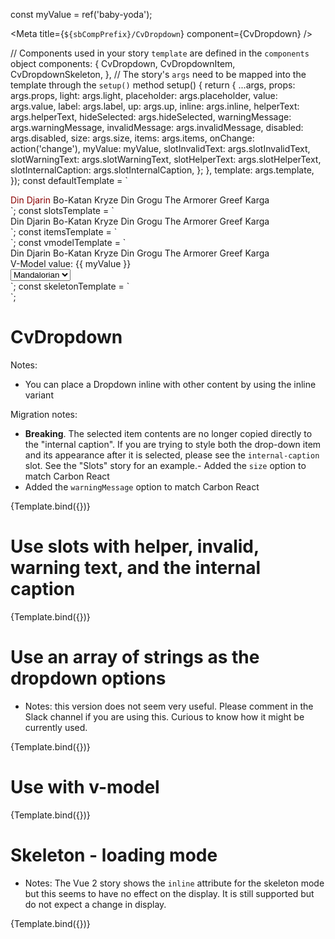 const myValue = ref('baby-yoda');

<Meta title={`${sbCompPrefix}/CvDropdown`} component={CvDropdown} />

  // Components used in your story `template` are defined in the `components` object
  components: {
    CvDropdown,
    CvDropdownItem,
    CvDropdownSkeleton,
  },
  // The story's `args` need to be mapped into the template through the `setup()` method
  setup() {
    return {
      ...args,
      props: args.props,
      light: args.light,
      placeholder: args.placeholder,
      value: args.value,
      label: args.label,
      up: args.up,
      inline: args.inline,
      helperText: args.helperText,
      hideSelected: args.hideSelected,
      warningMessage: args.warningMessage,
      invalidMessage: args.invalidMessage,
      disabled: args.disabled,
      size: args.size,
      items: args.items,
      onChange: action('change'),
      myValue: myValue,
      slotInvalidText: args.slotInvalidText,
      slotWarningText: args.slotWarningText,
      slotHelperText: args.slotHelperText,
      slotInternalCaption: args.slotInternalCaption,
    };
  },
  template: args.template,
});
const defaultTemplate = `
<div :style="{width: '300px', paddingTop: up ? '90px' : undefined}">
<cv-dropdown
  :light="light"
  :placeholder="placeholder"
  :modelValue="modelValue"
  :up="up"
  :inline="inline"
  :helper-text="helperText"
  :warning-message="warningMessage"
  :hide-selected="hideSelected"
  :invalid-message="invalidMessage"
  :label="label"
  :disabled="disabled"
  :size="size"
  @change="onChange">
          <cv-dropdown-item value="mando"><span style="color: darkred">Din Djarin</span></cv-dropdown-item>
          <cv-dropdown-item value="nite-owl">Bo-Katan Kryze</cv-dropdown-item>
          <cv-dropdown-item value="baby-yoda">Din Grogu</cv-dropdown-item>
          <cv-dropdown-item value="mysterious">The Armorer</cv-dropdown-item>
          <cv-dropdown-item value="bounty-hunter">Greef Karga</cv-dropdown-item>
 </cv-dropdown>
</div>
`;
const slotsTemplate = `
<div :style="{width: '300px'}">
<cv-dropdown
  v-model="myValue"
  :light="light"
  :placeholder="placeholder"
  :up="up"
  :inline="inline"
  :helper-text="helperText"
  :warning-message="warningMessage"
  :hide-selected="hideSelected"
  :invalid-message="invalidMessage"
  :label="label"
  :disabled="disabled"
  :size="size"
  @change="onChange">
    <template v-if="slotInternalCaption" v-slot:internal-caption><h5>Edge case: {{ myValue }}</h5></template>
    <template v-if="slotInvalidText" v-slot:invalid-message>Do not go to the dark side</template>
    <template v-if="slotWarningText" v-slot:warning-message>Can this ally be trusted?</template>
    <template v-if="slotHelperText" v-slot:helper-text>Choose ally strong with the force</template>
    <cv-dropdown-item value="mando"><span>Din Djarin</span></cv-dropdown-item>
    <cv-dropdown-item value="nite-owl">Bo-Katan Kryze</cv-dropdown-item>
    <cv-dropdown-item value="baby-yoda">Din Grogu</cv-dropdown-item>
    <cv-dropdown-item value="mysterious">The Armorer</cv-dropdown-item>
    <cv-dropdown-item value="bounty-hunter">Greef Karga</cv-dropdown-item>
 </cv-dropdown>
</div>
`;
const itemsTemplate = `
<div :style="{width: '300px'}">
<cv-dropdown
  :light="light"
  :placeholder="placeholder"
  :modelValue="modelValue"
  :up="up"
  :inline="inline"
  :helper-text="helperText"
  :warning-message="warningMessage"
  :hide-selected="hideSelected"
  :invalid-message="invalidMessage"
  :label="label"
  :disabled="disabled"
  :size="size"
  :items="items"
  @change="onChange">
 </cv-dropdown>
</div>
`;
const vmodelTemplate = `
<div :style="{width: '300px'}">
<cv-dropdown
  v-model="myValue"
  :label="label"
  :placeholder="placeholder"
  @change="onChange">
    <cv-dropdown-item value="mando"><span>Din Djarin</span></cv-dropdown-item>
    <cv-dropdown-item value="nite-owl">Bo-Katan Kryze</cv-dropdown-item>
    <cv-dropdown-item value="baby-yoda">Din Grogu</cv-dropdown-item>
    <cv-dropdown-item value="mysterious">The Armorer</cv-dropdown-item>
    <cv-dropdown-item value="bounty-hunter">Greef Karga</cv-dropdown-item>
 </cv-dropdown>
 <div>V-Model value: {{ myValue }}</div>
  <select v-model="myValue">
    <option value="mando">Mandalorian</option>
    <option value="nite-owl">Bo-Katan</option>
    <option value="baby-yoda">Grogu</option>
    <option value="mysterious">Armorer</option>
    <option value="bounty-hunter">Karga</option>
  </select>
</div>
`;
const skeletonTemplate = `
<div :style="{width: '300px'}">
<cv-dropdown-skeleton :inline="inline"></cv-dropdown-skeleton>
</div>
`;

# CvDropdown

Notes:

- You can place a Dropdown inline with other content by using the inline variant

Migration notes:
- **Breaking**. The selected item contents are no longer copied directly to the "internal caption". If you are trying to style both
the drop-down item and its appearance after it is selected, please see the `internal-caption` slot. See the "Slots"
story for an example.- Added the `size` option to match Carbon React
- Added the `warningMessage` option to match Carbon React


<Canvas>
  <Story
    name="Default"
    parameters={{
      controls: {
        exclude: [
          'props',
          'default',
          'template',
          'change',
          'update:modelValue',
          'helper-text',
          'invalid-message',
          'warning-message',
          'internal-caption',
        ],
      },
      docs: { source: { code: defaultTemplate } },
    }}
    args={{
      template: defaultTemplate,
      label: 'Characters',
      placeholder: 'Choose an ally',
      helperText: 'May the force be with you',
      light: false,
    }}
    argTypes={{
      light: {
        type: String,
        description: '`true` to use the light version',
        table: { category: 'props' },
      },
      size: {
        control: 'select',
        default: 'md',
        options: ['sm', 'md', 'lg'],
      },
    }}
  >
    {Template.bind({})}
  </Story>
</Canvas>

# Use slots with helper, invalid, warning text, and the internal caption

<Canvas>
  <Story
    name="Slots"
    parameters={{
      controls: {
        exclude: [
          'props',
          'default',
          'template',
          'change',
          'update:modelValue',
          'update:value',
          'helper-text',
          'invalid-message',
          'warning-message',
          'internal-caption',
          'modelValue',
          'ariaLabel',
          'disabled',
          'formItem',
          'helperText',
          'hideSelected',
          'inline',
          'invalidMessage',
          'items',
          'label',
          'placeholder',
          'size',
          'up',
          'value',
          'warningMessage',
        ],
      },
      docs: { source: { code: slotsTemplate } },
    }}
    args={{
      template: slotsTemplate,
      label: 'Characters',
      placeholder: 'Choose an ally',
      slotInvalidText: false,
      slotWarningText: false,
      slotHelperText: true,
      slotInternalCaption: false,
    }}
    argTypes={{}}
  >
    {Template.bind({})}
  </Story>
</Canvas>

# Use an array of strings as the dropdown options

- Notes: this version does not seem very useful. Please comment in the Slack channel if you are using this.
  Curious to know how it might be currently used.

<Canvas>
  <Story
    name="Items"
    parameters={{
      controls: {
        exclude: [
          'props',
          'default',
          'template',
          'change',
          'update:modelValue',
          'helper-text',
          'invalid-message',
          'warning-message',
          'internal-caption',
          'modelValue',
          'ariaLabel',
          'disabled',
          'formItem',
          'helperText',
          'hideSelected',
          'inline',
          'invalidMessage',
          'items',
          'label',
          'placeholder',
          'size',
          'up',
          'value',
          'warningMessage',
        ],
      },
      docs: { source: { code: itemsTemplate } },
    }}
    args={{
      template: itemsTemplate,
      label: 'Planets',
      placeholder: 'Where will you visit',
      items: ['Coruscant', 'Tatooine', 'Naboo', 'Hoth', 'Kamino', 'Mandalore'],
    }}
    argTypes={{}}
  >
    {Template.bind({})}
  </Story>
</Canvas>

# Use with v-model

<Canvas>
  <Story
    name="v-model"
    parameters={{
      controls: {
        include: [
        ],
      },
      docs: { source: { code: vmodelTemplate } },
    }}
    args={{
      template: vmodelTemplate,
      label: 'Characters',
      placeholder: 'Choose an ally',
    }}
    argTypes={{}}
  >
    {Template.bind({})}
  </Story>
</Canvas>

# Skeleton - loading mode

- Notes: The Vue 2 story shows the `inline` attribute for the skeleton mode but this seems to have no effect on the display.
  It is still supported but do not expect a change in display.

<Canvas>
  <Story
    name="skeleton"
    parameters={{
      controls: {
        include: [
        ],
      },
      docs: { source: { code: skeletonTemplate } },
    }}
    args={{
      template: skeletonTemplate,
    }}
    argTypes={{}}
  >
    {Template.bind({})}
  </Story>
</Canvas>

